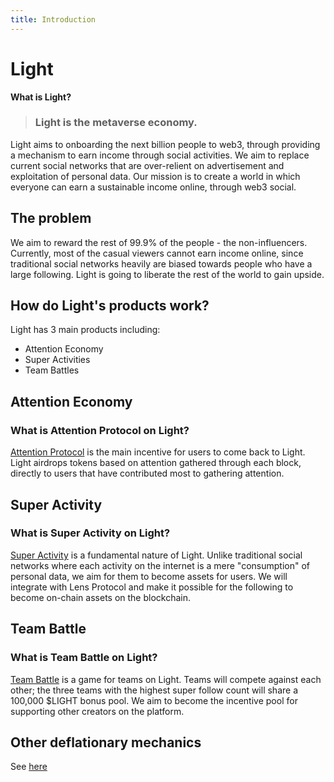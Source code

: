 ```yaml
---
title: Introduction
---
```


# Light


<Callout emoji="💡">**What is Light?**</Callout>

> ### Light is the metaverse economy.

Light aims to onboarding the next billion people to web3, through providing a mechanism to earn income through social activities. We aim to replace current social networks that are over-relient on advertisement and exploitation of personal data. Our mission is to create a world in which everyone can earn a sustainable income online, through web3 social.

## The problem

We aim to reward the rest of 99.9% of the people - the non-influencers. Currently, most of the casual viewers cannot earn income online, since traditional social networks heavily are biased towards people who have a large following. Light is going to liberate the rest of the world to gain upside.

## How do Light's products work?

Light has 3 main products including:

- Attention Economy
- Super Activities
- Team Battles

## Attention Economy

### What is Attention Protocol on Light?

[Attention Protocol](/protocol/attention) is the main incentive for users to come back to Light. Light airdrops tokens based on attention gathered through each block, directly to users that have contributed most to gathering attention.

## Super Activity

### What is Super Activity on Light?

[Super Activity](/protocol/super) is a fundamental nature of Light. Unlike traditional social networks where each activity on the internet is a mere "consumption" of personal data, we aim for them to become assets for users. We will integrate with Lens Protocol and make it possible for the following to become on-chain assets on the blockchain.

## Team Battle

### What is Team Battle on Light?

[Team Battle](/protocol/battle) is a game for teams on Light. Teams will compete against each other; the three teams with the highest super follow count will share a 100,000 $LIGHT bonus pool. We aim to become the incentive pool for supporting other creators on the platform.

## Other deflationary mechanics

See [here](/tokenomics/deflationary)
